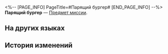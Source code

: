 <%-- [PAGE_INFO]
PageTitle=#Парящий бургер#
[END_PAGE_INFO] --%>
{{Предмет Инфобокс
|id          = 150041
|Изображение = Предмет Парящий бургер.png
|Тип         = Предмет миссии
|Инвентарь   = Миссии
|Редкость    = 3
|Эффект      = 
|Описание    = Этот бургер получил своё название благодаря парящим хрустящим хлопьям, расположенным между булочками, и лишь немногим удаётся съесть его, не испачкав одежды. В некоторых тавернах съесть парящий бургер без помощи рук стало своеобразным легендарным соревнованием.
}}
{{Описание|''«Почему всегда найдётся какой-нибудь галовианец, который придерётся к его внешнему виду?»''}}
'''Парящий бургер''' — [[Предмет миссии]].

==На других языках==
{{На других языках
|en   = Floatdisc Burger
|zhs  = 飞碟堡
|zht  = 飛碟堡
|ja   = UFOバーガー
|ko   = UFO 버거
|es   = Discoburger
|fr   = Discoburger
|ru   = Парящий бургер
|th   = Floatdisc Burger
|vi   = Burger Đĩa Bay
|de   = UFO-Burger
|id   = Floatdisc Burger
|pt   = OVNIBurger
}}

==История изменений==
{{История изменений|3.5}}